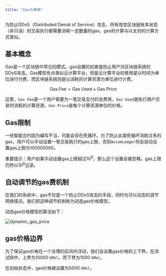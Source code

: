 ```yaml
---
title: "Gas与费用"
---
```


为防止DDoS（Distributed Denial of Service）攻击，所有改变区块链账本状态（非只读）的交易执行都需要消耗一定数量的gas。gas的计算与以太坊的计算方式类似。

## 基本概念

Gas是一个区块链中常见的模式。gas设置的初衷是防止用户对区块链系统的DDoS攻击。Gas模型有点类似云计算平台，但是云计算平台的使用是以时间为单位进行付费，而区块链系统则是以消耗的计算资源为单位进行计费。

$$\text{Gas Fee}=\text{Gas Used} \times \text{Gas Price}$$

这里，`Gas Fee`是一个用户需要为一笔交易支付的总费用，`Gas Used`是执行用户交易时消耗的计算资源，`Gas Price`是每个计算资源单位的价格。

## Gas限制

一些智能合约因为编写不当，可能会存在死循环。为了防止此类死循环消耗过多的gas，用户可以手动设置一笔交易执行的gas上限，否则`AxiomLedger`将会自动设置gas上限为100000000。

<Note> 重要提示：用户如果手动设置gas上限超过$10^8$，那么这个设置会被忽略，gas上限仍然以$10^8$记录。</Note>

## 自动调节的gas费机制

在我们的系统中，gas不仅是一个防止DDoS攻击的手段，同时也可以动态的调节网络情况。我们把这种调节机制称为动态gas价格模型。

动态gas价格模型的算法如下：

![dynamic_gas_price](../../images/dynamic_gas_price.png)

## gas价格边界

为了保证gas价格在一个合理的区间内浮动，我们会设置gas价格的上下界。在测试网中，上界为10000 `GMol`，而下界为1000 `GMol`。

在初始状态中，gas价格被设置为5000 `GMol`。
